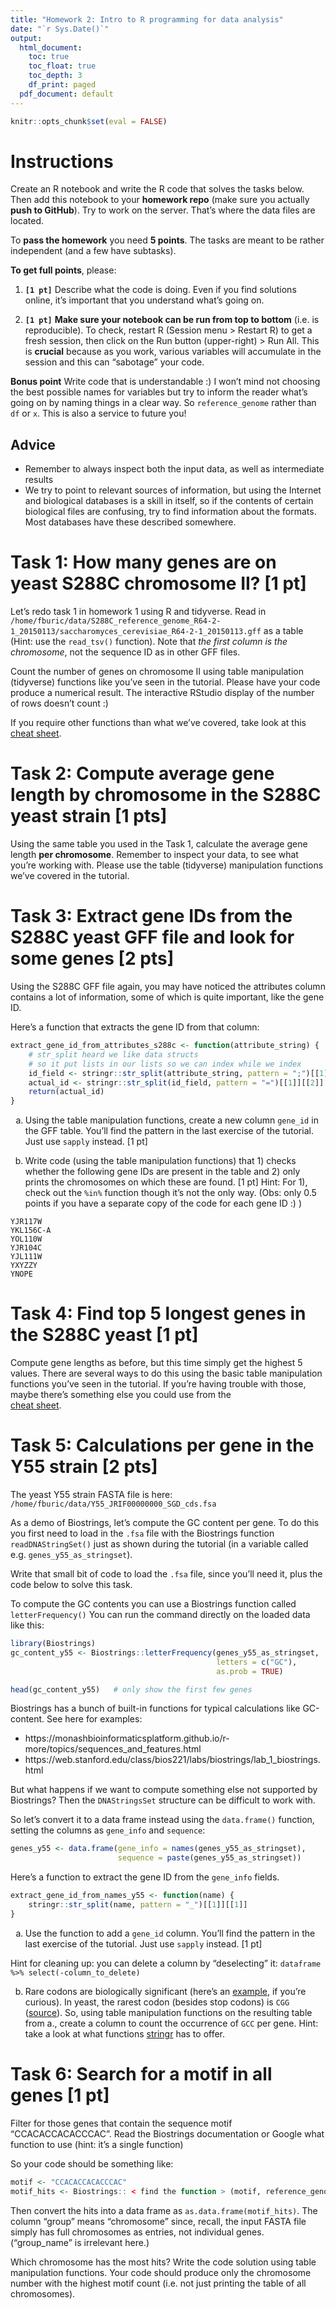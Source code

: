```yaml
---
title: "Homework 2: Intro to R programming for data analysis"
date: "`r Sys.Date()`"
output:
  html_document:
    toc: true
    toc_float: true
    toc_depth: 3
    df_print: paged
  pdf_document: default
---
```


```r
knitr::opts_chunk$set(eval = FALSE)
```

# Instructions

Create an R notebook and write the R code that solves the tasks below.
Then add this notebook to your **homework repo** 
(make sure you actually **push to GitHub**). 
Try to work on the server. That's where the data files are located.

To **pass the homework** you need **5 points**. 
The tasks are meant to be rather independent (and a few have subtasks).

**To get full points**, please:

1. **`[1 pt]`** Describe what the code is doing. Even if you find solutions online, 
it's important that you understand what's going on.

2. **`[1 pt]`** **Make sure your notebook can be run from top to bottom** (i.e. is reproducible). 
To check, restart R (Session menu > Restart R) to get a fresh session,
then click on the Run button (upper-right) > Run All. 
This is **crucial** because as you work, various variables will accumulate in the session and this can "sabotage" your code.

**Bonus point**
Write code that is understandable :) I won't mind not choosing the best possible names 
for variables but try to inform the reader what's going on by naming things in a clear way. 
So `reference_genome` rather than `df` or `x`. This is also a service to future you! 


## Advice

- Remember to always inspect both the input data, as well as intermediate results
- We try to point to relevant sources of information, but using the Internet and
biological databases is a skill in itself, so if the contents of certain biological files
are confusing, try to find information about the formats. 
Most databases have these described somewhere.



# Task 1: How many genes are on yeast S288C chromosome II? [1 pt]

Let's redo task 1 in homework 1 using R and tidyverse.
Read in `/home/fburic/data/S288C_reference_genome_R64-2-1_20150113/saccharomyces_cerevisiae_R64-2-1_20150113.gff`
as a table (Hint: use the `read_tsv()` function). 
Note that *the first column is the chromosome*, not the sequence ID as in other GFF files.

Count the number of genes on chromosome II using table manipulation (tidyverse)
functions like you've seen in the tutorial.
Please have your code produce a numerical result.
The interactive RStudio display of the number of rows doesn't count :)

If you require other functions than what we've covered, take look at this
[cheat sheet](https://rstudio.com/wp-content/uploads/2015/02/data-wrangling-cheatsheet.pdf).



# Task 2: Compute average gene length by chromosome in the S288C yeast strain  [1 pts]

Using the same table you used in the Task 1, calculate the average gene length
**per chromosome**. Remember to inspect your data, to see what you're working with.
Please use the table (tidyverse) manipulation functions we've covered in the tutorial.



# Task 3: Extract gene IDs from the S288C yeast GFF file and look for some genes [2 pts]

Using the S288C GFF file again, you may have noticed the attributes column contains
a lot of information, some of which is quite important, like the gene ID.

Here's a function that extracts the gene ID from that column:

```r
extract_gene_id_from_attributes_s288c <- function(attribute_string) {
    # str_split heard we like data structs 
    # so it put lists in our lists so we can index while we index
    id_field <- stringr::str_split(attribute_string, pattern = ";")[[1]][[1]]
    actual_id <- stringr::str_split(id_field, pattern = "=")[[1]][[2]]
    return(actual_id)
}
```

a. Using the table manipulation functions, create a new column `gene_id` in the
GFF table. You'll find the pattern in the last exercise of the tutorial.
Just use `sapply` instead. [1 pt]

b. Write code (using the table manipulation functions) that 1) checks whether the following
gene IDs are present in the table and 2) only prints the chromosomes on which these are found. [1 pt]
Hint: For 1), check out the `%in%` function though it's not the only way.
(Obs: only 0.5 points if you have a separate copy of the code for each gene ID :) )

```
YJR117W
YKL156C-A
YOL110W
YJR104C
YJL111W
YXYZZY
YNOPE
```



# Task 4: Find top 5 longest genes in the S288C yeast  [1 pt]

Compute gene lengths as before, but this time simply get the highest 5 values.
There are several ways to do this using the basic table manipulation functions you've seen
in the tutorial. If you're having trouble with those, 
maybe there's something else you could use from the  
[cheat sheet](https://rstudio.com/wp-content/uploads/2015/02/data-wrangling-cheatsheet.pdf).




# Task 5: Calculations per gene in the Y55 strain [2 pts]

The yeast Y55 strain FASTA file is here: `/home/fburic/data/Y55_JRIF00000000_SGD_cds.fsa`

As a demo of Biostrings, let's compute the GC content per gene.
To do this you first need to load in the `.fsa` file with the Biostrings function 
`readDNAStringSet()` just as shown during the tutorial 
(in a variable called e.g. `genes_y55_as_stringset`).

Write that small bit of code to load the `.fsa` file, 
since you'll need it, plus the code below to solve this task.

To compute the GC contents you can use a Biostrings function called `letterFrequency()`
You can run the command directly on the loaded data like this:

```r
library(Biostrings)
gc_content_y55 <- Biostrings::letterFrequency(genes_y55_as_stringset,
                                              letters = c("GC"), 
                                              as.prob = TRUE)

head(gc_content_y55)   # only show the first few genes
```
Biostrings has a bunch of built-in functions for typical calculations like GC-content.
See here for examples:

- https://monashbioinformaticsplatform.github.io/r-more/topics/sequences_and_features.html
- https://web.stanford.edu/class/bios221/labs/biostrings/lab_1_biostrings.html

But what happens if we want to compute something else not supported by Biostrings?
Then the `DNAStringsSet` structure can be difficult to work with.

So let's convert it to a data frame instead using the `data.frame()`
function, setting the columns as `gene_info` and `sequence`:

```r
genes_y55 <- data.frame(gene_info = names(genes_y55_as_stringset), 
                        sequence = paste(genes_y55_as_stringset))
```

Here's a function to extract the gene ID from the `gene_info` fields.


```r
extract_gene_id_from_names_y55 <- function(name) {
    stringr::str_split(name, pattern = "_")[[1]][[1]]
}
```

a. Use the function to add a `gene_id` column. 
You'll find the pattern in the last exercise of the tutorial.
Just use `sapply` instead. [1 pt]

Hint for cleaning up: you can delete a column by "deselecting" it:
`dataframe %>% select(-column_to_delete)`

b. Rare codons are biologically significant
(here's an [example](https://www.nature.com/articles/srep20608), if you're curious).
In yeast, the rarest codon (besides stop codons) is `CGG` ([source](https://www.kazusa.or.jp/codon/cgi-bin/showcodon.cgi?species=4932)).
So, using table manipulation functions on the resulting table from a.,
create a column to count the occurrence of `GCC` per gene.
Hint: take a look at what functions [stringr](https://stringr.tidyverse.org/) has to offer.




# Task 6: Search for a motif in all genes [1 pt]

Filter for those genes that contain the sequence motif "CCACACCACACCCAC".
Read the Biostrings documentation or Google what function to use (hint: it's a single function)

So your code should be something like:

```r
motif <- "CCACACCACACCCAC"
motif_hits <- Biostrings:: < find the function > (motif, reference_genome_as_stringset)
```

Then convert the hits into a data frame as `as.data.frame(motif_hits)`.
The column "group" means "chromosome" since, recall, the input FASTA file simply has
full chromosomes as entries, not individual genes. ("group_name" is irrelevant here.)

Which chromosome has the most hits? 
Write the code solution using table manipulation functions.
Your code should produce only the chromosome number with the highest motif count
(i.e. not just printing the table of all chromosomes).


